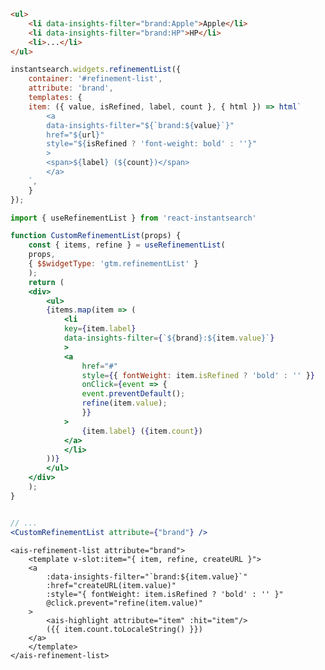 <CodeGroup>

```html Vamilla JavaScript
<ul>
    <li data-insights-filter="brand:Apple">Apple</li>
    <li data-insights-filter="brand:HP">HP</li>
    <li>...</li>
</ul>
```

```js InstantSearch.js
instantsearch.widgets.refinementList({
    container: '#refinement-list',
    attribute: 'brand',
    templates: {
    item: ({ value, isRefined, label, count }, { html }) => html`
        <a
        data-insights-filter="${`brand:${value}`}"
        href="${url}"
        style="${isRefined ? 'font-weight: bold' : ''}"
        >
        <span>${label} (${count})</span>
        </a>
    `,
    }
});
```

```jsx React InstantSearch
import { useRefinementList } from 'react-instantsearch'

function CustomRefinementList(props) {
    const { items, refine } = useRefinementList(
    props,
    { $$widgetType: 'gtm.refinementList' }
    );
    return (
    <div>
        <ul>
        {items.map(item => (
            <li
            key={item.label}
            data-insights-filter={`${brand}:${item.value}`}
            >
            <a
                href="#"
                style={{ fontWeight: item.isRefined ? 'bold' : '' }}
                onClick={event => {
                event.preventDefault();
                refine(item.value);
                }}
            >
                {item.label} ({item.count})
            </a>
            </li>
        ))}
        </ul>
    </div>
    );
}


// ...
<CustomRefinementList attribute={"brand"} />
```

```vue Vue InstantSearch
<ais-refinement-list attribute="brand">
    <template v-slot:item="{ item, refine, createURL }">
    <a
        :data-insights-filter="`brand:${item.value}`"
        :href="createURL(item.value)"
        :style="{ fontWeight: item.isRefined ? 'bold' : '' }"
        @click.prevent="refine(item.value)"
    >
        <ais-highlight attribute="item" :hit="item"/>
        ({{ item.count.toLocaleString() }})
    </a>
    </template>
</ais-refinement-list>
```
</CodeGroup>
